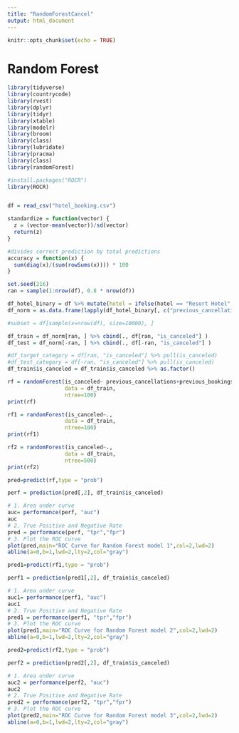 ```yaml
---
title: "RandomForestCancel"
output: html_document
---
```


```r
knitr::opts_chunk$set(echo = TRUE)
```

# Random Forest
```r
library(tidyverse)
library(countrycode)
library(rvest)
library(dplyr)
library(tidyr)
library(xtable)
library(modelr)
library(broom)
library(class)
library(lubridate)
library(pracma)
library(class)
library(randomForest)

#install.packages("ROCR")
library(ROCR)


df = read_csv("hotel_booking.csv")
```

```r
standardize = function(vector) {
  z = (vector-mean(vector))/sd(vector)
  return(z)
}

#divides correct prediction by total predictions
accuracy = function(x) {
  sum(diag(x)/(sum(rowSums(x)))) * 100
}
```

```r
set.seed(216)
ran = sample(1:nrow(df), 0.8 * nrow(df))

df_hotel_binary = df %>% mutate(hotel = ifelse(hotel == "Resort Hotel", 1, 0))
df_norm = as.data.frame(lapply(df_hotel_binary[, c("previous_cancellations", "previous_bookings_not_canceled", "lead_time", "adr", "hotel")], standardize)) 

#subset = df[sample(x=nrow(df), size=10000), ]

df_train = df_norm[ran, ] %>% cbind(., df[ran, "is_canceled"] )
df_test = df_norm[-ran, ] %>% cbind(., df[-ran, "is_canceled"] )

#df_target_category = df[ran, "is_canceled"] %>% pull(is_canceled)
#df_test_category = df[-ran, "is_canceled"] %>% pull(is_canceled)
df_train$is_canceled = df_train$is_canceled %>% as.factor()

```

```r
rf = randomForest(is_canceled~ previous_cancellations+previous_bookings_not_canceled+lead_time+adr+hotel,
                  data = df_train,
                  ntree=100)
print(rf)
```

```r
rf1 = randomForest(is_canceled~.,
                  data = df_train,
                  ntree=100)
print(rf1)
```

```r
rf2 = randomForest(is_canceled~.,
                  data = df_train,
                  ntree=500)
print(rf2)
```

```r
pred=predict(rf,type = "prob")

perf = prediction(pred[,2], df_train$is_canceled)

# 1. Area under curve
auc= performance(perf, "auc")
auc
# 2. True Positive and Negative Rate
pred = performance(perf, "tpr","fpr")
# 3. Plot the ROC curve
plot(pred,main="ROC Curve for Random Forest model 1",col=2,lwd=2)
abline(a=0,b=1,lwd=2,lty=2,col="gray")
```


```r
pred1=predict(rf1,type = "prob")

perf1 = prediction(pred1[,2], df_train$is_canceled)

# 1. Area under curve
auc1= performance(perf1, "auc")
auc1
# 2. True Positive and Negative Rate
pred1 = performance(perf1, "tpr","fpr")
# 3. Plot the ROC curve
plot(pred1,main="ROC Curve for Random Forest model 2",col=2,lwd=2)
abline(a=0,b=1,lwd=2,lty=2,col="gray")
```


```r
pred2=predict(rf2,type = "prob")

perf2 = prediction(pred2[,2], df_train$is_canceled)

# 1. Area under curve
auc2 = performance(perf2, "auc")
auc2
# 2. True Positive and Negative Rate
pred2 = performance(perf2, "tpr","fpr")
# 3. Plot the ROC curve
plot(pred2,main="ROC Curve for Random Forest model 3",col=2,lwd=2)
abline(a=0,b=1,lwd=2,lty=2,col="gray")
```

